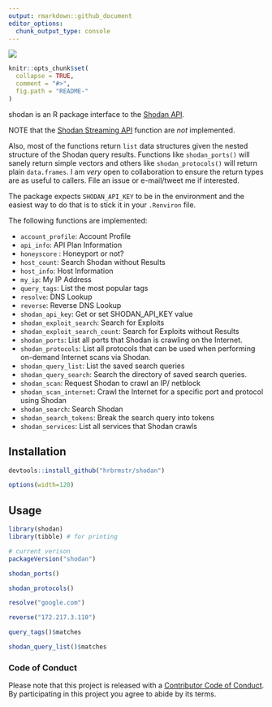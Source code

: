 ```yaml
---
output: rmarkdown::github_document
editor_options: 
  chunk_output_type: console
---
```

![](shodan.png)

<!-- README.md is generated from README.Rmd. Please edit that file -->

```r
knitr::opts_chunk$set(
  collapse = TRUE,
  comment = "#>",
  fig.path = "README-"
)
```

shodan is an R package interface to the [Shodan API](https://developer.shodan.io/api/requirements).

NOTE that the [Shodan Streaming API](https://developer.shodan.io/api/stream) function are _not_ implemented.

Also, most of the functions return `list` data structures given the nested structure of the Shodan query results. Functions like `shodan_ports()` will sanely return simple vectors and others like `shodan_protocols()` will return plain `data.frames`. I am _very_ open to collaboration to ensure the return types are as useful to callers. File an issue or e-mail/tweet me if interested.

The package expects `SHODAN_API_KEY` to be in the environment and the easiest way to do that is to stick it in your `.Renviron` file.

The following functions are implemented:

- `account_profile`:	Account Profile
- `api_info`:	API Plan Information
- `honeyscore` : Honeyport or not?
- `host_count`:	Search Shodan without Results
- `host_info`:	Host Information
- `my_ip`:	My IP Address
- `query_tags`:	List the most popular tags
- `resolve`:	DNS Lookup
- `reverse`:	Reverse DNS Lookup
- `shodan_api_key`:	Get or set SHODAN_API_KEY value
- `shodan_exploit_search`:	Search for Exploits
- `shodan_exploit_search_count`:	Search for Exploits without Results
- `shodan_ports`:	List all ports that Shodan is crawling on the Internet.
- `shodan_protocols`:	List all protocols that can be used when performing on-demand Internet scans via Shodan.
- `shodan_query_list`:	List the saved search queries
- `shodan_query_search`:	Search the directory of saved search queries.
- `shodan_scan`:	Request Shodan to crawl an IP/ netblock
- `shodan_scan_internet`:	Crawl the Internet for a specific port and protocol using Shodan
- `shodan_search`:	Search Shodan
- `shodan_search_tokens`:	Break the search query into tokens
- `shodan_services`:	List all services that Shodan crawls

## Installation

```r
devtools::install_github("hrbrmstr/shodan")
```

```r
options(width=120)
```

## Usage

```r
library(shodan)
library(tibble) # for printing

# current verison
packageVersion("shodan")

shodan_ports()

shodan_protocols()

resolve("google.com")

reverse("172.217.3.110")

query_tags()$matches

shodan_query_list()$matches
```

### Code of Conduct

Please note that this project is released with a [Contributor Code of Conduct](CONDUCT.md). 
By participating in this project you agree to abide by its terms.
